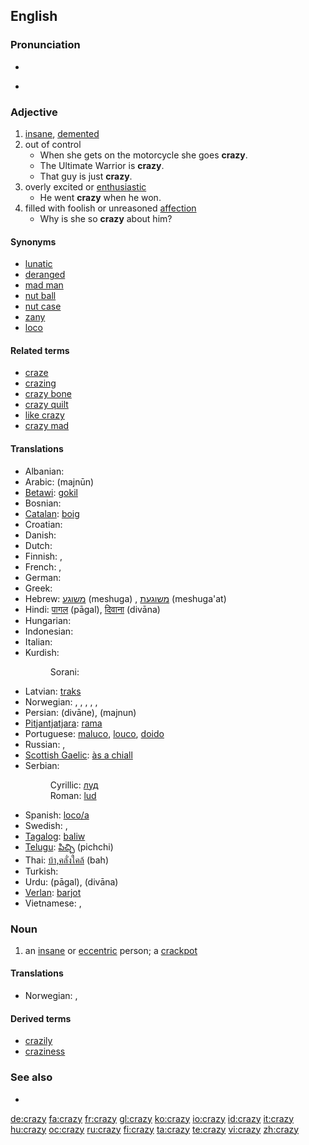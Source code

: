 ==English==

===Pronunciation===
* {{IPA|/ˈkreɪzi/}}
* {{audio|en-us-crazy.ogg|Audio (US)}}
*: {{rhymes|eɪzi}}

===Adjective===
{{en-adj|craz|ier}}

# [[insane]], [[demented]]
# out of control
#* When she gets on the motorcycle she goes '''crazy'''.
#* The Ultimate Warrior is '''crazy'''.
#* That guy is just '''crazy'''.
# overly excited or [[enthusiastic]]
#* He went '''crazy''' when he won.
# filled with foolish or unreasoned [[affection]]
#* Why is she so '''crazy''' about him?

====Synonyms====
* [[lunatic]]
* [[deranged]]
* [[mad man]]
* [[nut ball]]
* [[nut case]]
* [[zany]]
* [[loco]]

====Related terms====
* [[craze]]
* [[crazing]]
* [[crazy bone]]
* [[crazy quilt]]
* [[like crazy]]
* [[crazy mad]]

====Translations====
{{trans-top|crazy (undifferentitated)}}
* Albanian: {{t-|sq|marrë|xs=Albanian}}
* Arabic: {{Arab|[[مَجنون|مجنون]]}} (majnūn)
* [[Betawi]]: [[gokil]]
* Bosnian: {{t-|bs|lud|m}}
* [[Catalan]]: [[boig]]
* Croatian: {{t+|hr|lud}}
* Danish: {{t+|da|sindssyg}}
* Dutch: {{t+|nl|gek}}
* Finnish: {{t+|fi|hullu}}, {{t-|fi|mielenvikainen}}
* French: {{t+|fr|fou|m}}, {{t+|fr|folle|f}}
* German: {{t+|de|verrückt}}
* Greek: {{t+|el|τρελός|tr=trelos|sc=Grek}}
* Hebrew: [[משוגע]] (meshuga) {{m}}, [[משוגעת]] (meshuga'at) {{f}}
* Hindi: [[पागल]] (pāgal), [[दिवाना]] (divāna)
* Hungarian: {{t+|hu|őrült}}
* Indonesian: {{t+|id|gila|xs=Indonesian}}
* Italian: {{t+|it|pazzo}}
* Kurdish:
*: Sorani: {{t|ku|شێت|tr=shaet|sc=KUchar}}
{{trans-mid}}
* Latvian: [[traks]]
* Norwegian: {{t-|no|gal}}, {{t-|no|galen}}, {{t-|no|gæren}}, {{t-|no|sinnsyk}}, {{t-|no|sprø}}, {{t-|no|vanvittig}}
* Persian: {{fa-Arab|[[ديوانه]]}} (divāne),  {{fa-Arab|[[مجنون]]}} (majnun)
* [[Pitjantjatjara]]: [[rama]]
* Portuguese: [[maluco]], [[louco]], [[doido]]
* Russian: {{t|ru|сумасшедший|sc=Cyrl}}, {{t|ru|безумный|sc=Cyrl}}
* [[Scottish Gaelic]]: [[às a chiall]]
* Serbian:
*: Cyrillic: [[луд]] {{m}}
*: Roman: [[lud]] {{m}}
* Spanish: [[loco/a]]
* Swedish: {{t+|sv|galen}}, {{t+|sv|stollig}}
* [[Tagalog]]: [[baliw]]
* [[Telugu]]: [[పిచ్చి]] (pichchi)
* Thai: [[บ้า,คลั่งใคล้]] (bah)
* Turkish: {{t+|tr|deli}}
* Urdu: {{ur-Arab|[[پاگل]]}} (pāgal), {{ur-Arab|[[دیوانہ]]}} (divāna)
* [[Verlan]]: [[barjot]]
* Vietnamese: {{t+|vi|điên|xs=Vietnamese}}, {{t+|vi|khùng|xs=Vietnamese}}
{{trans-bottom}}

===Noun===
{{en-noun|crazies}}

# an [[insane]]  or [[eccentric]] person; a [[crackpot]]

====Translations====
{{trans-top|an insane or eccentric person}}
* Norwegian: {{t-|no|galning|m}}, {{t-|no|gærning|m}}
{{trans-mid}}
{{trans-bottom}}

====Derived terms====
* [[crazily]]
* [[craziness]]

===See also===
* {{pedialite}}

[[de:crazy]]
[[fa:crazy]]
[[fr:crazy]]
[[gl:crazy]]
[[ko:crazy]]
[[io:crazy]]
[[id:crazy]]
[[it:crazy]]
[[hu:crazy]]
[[oc:crazy]]
[[ru:crazy]]
[[fi:crazy]]
[[ta:crazy]]
[[te:crazy]]
[[vi:crazy]]
[[zh:crazy]]
